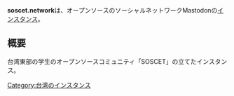 {{infobox instance
|Name = soscet.network
|Domain = https://soscet.network
|Country = 台湾
|Admin = SOSCET
|Start = 2017年9月20日
|Kifu = 不明
|Alias = 不明
}}'''soscet.network'''は、オープンソースのソーシャルネットワークMastodonの[[インスタンス]]。

== 概要 ==
台湾東部の学生のオープンソースコミュニティ「SOSCET」の立てたインスタンス。

[[Category:台湾のインスタンス]]